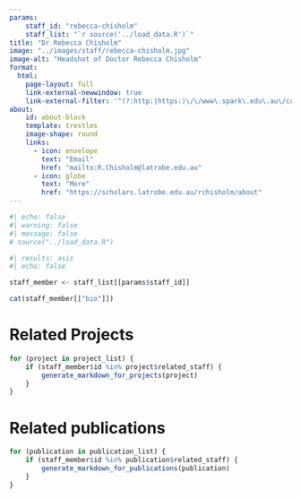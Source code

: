 ```yaml
---
params:
    staff_id: "rebecca-chisholm"
    staff_list: "`r source('../load_data.R')`"
title: "Dr Rebecca Chisholm"
image: "../images/staff/rebecca-chisholm.jpg"
image-alt: "Headshot of Doctor Rebecca Chisholm"
format:
  html:
    page-layout: full
    link-external-newwindow: true
    link-external-filter: '^(?:http:|https:)\/\/www\.spark\.edu\.au\/custom'
about:
    id: about-block
    template: trestles
    image-shape: round
    links:
      - icon: envelope
        text: "Email"
        href: "mailto:R.Chisholm@latrobe.edu.au"
      - icon: globe
        text: "More"
        href: "https://scholars.latrobe.edu.au/rchisholm/about"
---
```

   
```r
#| echo: false
#| warning: false
#| message: false
# source("../load_data.R")
```
::: {#about-block}

```r
#| results: asis
#| echo: false

staff_member <- staff_list[[params$staff_id]]

cat(staff_member[["bio"]])

```

:::

# Related Projects

```r
for (project in project_list) {
    if (staff_member$id %in% project$related_staff) {
        generate_markdown_for_projects(project)
    }
}
```

# Related publications

```r
for (publication in publication_list) {
    if (staff_member$id %in% publication$related_staff) {
        generate_markdown_for_publications(publication)
    }
}
```
